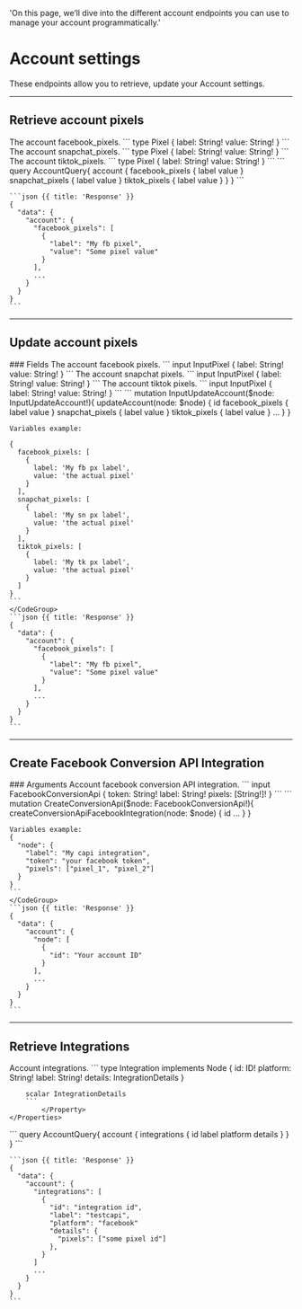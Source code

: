   'On this page, we’ll dive into the different account endpoints you can use to manage your account programmatically.'

# Account settings

These endpoints allow you to retrieve, update your Account settings.

---

## Retrieve account pixels

<Row>
  <Col>
    <Properties>
      <Property name="facebook_pixels" type="[Pixel!]!">
				The account facebook_pixels.
				```
				type Pixel {
					label: String!
					value: String!
				}
				```
			</Property>
			<Property name="snapchat_pixels" type="[Pixel!]!">
				The account snapchat_pixels.
				```
				type Pixel {
					label: String!
					value: String!
				}
				```
			</Property>
			<Property name="tiktok_pixels" type="[Pixel!]!">
				The account tiktok_pixels.
				```
				type Pixel {
					label: String!
					value: String!
				}
				```
			</Property>
    </Properties> 
  </Col>
  <Col sticky>
    <CodeGroup title="Request" tag="POST" label="https://services.lightfunnels.com/api/v2">
    ```
    query AccountQuery{
      account {
        facebook_pixels {
          label
          value
        }
        snapchat_pixels {
          label
          value
        }
        tiktok_pixels {
          label
          value
        }
      }
    }
    ```
    </CodeGroup>

    ```json {{ title: 'Response' }}
    {
      "data": {
        "account": {
          "facebook_pixels": [
            {
              "label": "My fb pixel",
              "value": "Some pixel value"
            }
          ],
          ...
        }
      }
    }
    ```
  </Col>
</Row>

---

## Update account pixels

<Row>
  <Col>
		### Fields
		<Properties> 
			<Property name="facebook_pixels" type="[InputPixel]">
				The account facebook pixels.
        ```
        input InputPixel {
          label: String!
          value: String!
        }
        ```
			</Property>
			<Property name="snapchat_pixels" type="[InputPixel]">
				The account snapchat pixels.
        ```
        input InputPixel {
          label: String!
          value: String!
        }
        ```
			</Property>
			<Property name="tiktok_pixels" type="[InputPixel]">
				The account tiktok pixels.
        ```
        input InputPixel {
          label: String!
          value: String!
        }
        ```
			</Property>
    </Properties>
  </Col>
  <Col sticky>
    <CodeGroup title="Request" tag="POST" label="https://services.lightfunnels.com/api/v2">
    ```
    mutation InputUpdateAccount($node: InputUpdateAccount!){
      updateAccount(node: $node) {
        id
        facebook_pixels {
          label
          value
        }
        snapchat_pixels {
          label
          value
        }
        tiktok_pixels {
          label
          value
        }
        ...
      }
    }

    Variables example:

    {
      facebook_pixels: [
        {
          label: 'My fb px label',
          value: 'the actual pixel'
        }
      ],
      snapchat_pixels: [
        {
          label: 'My sn px label',
          value: 'the actual pixel'
        }
      ],
      tiktok_pixels: [
        {
          label: 'My tk px label',
          value: 'the actual pixel'
        }
      ]
    }
    ```
    </CodeGroup>
    ```json {{ title: 'Response' }}
    {
      "data": {
        "account": {
          "facebook_pixels": [
            {
              "label": "My fb pixel",
              "value": "Some pixel value"
            }
          ],
          ...
        }
      }
    }
    ```
  </Col>
</Row>

---

## Create Facebook Conversion API Integration

<Row>
  <Col>
		### Arguments
		<Properties> 
			<Property name="node" type="FacebookConversionApi!">
				Account facebook conversion API integration.
        ```
        input FacebookConversionApi {
          token: String!
          label: String!
          pixels: [String!]!
        }
        ```
			</Property>
    </Properties>
  </Col>
  <Col sticky>
    <CodeGroup title="Request" tag="POST" label="https://services.lightfunnels.com/api/v2">
    ```
    mutation CreateConversionApi($node: FacebookConversionApi!){
      createConversionApiFacebookIntegration(node: $node) {
        id
        ...
      }
    }

    Variables example:
    {
      "node": {
        "label": "My capi integration",
        "token": "your facebook token",
        "pixels": ["pixel_1", "pixel_2"]
      }
    }
    ```
    </CodeGroup>
    ```json {{ title: 'Response' }}
    {
      "data": {
        "account": {
          "node": [
            {
              "id": "Your account ID"
            }
          ],
          ...
        }
      }
    }
    ```
  </Col>
</Row>

---

## Retrieve Integrations

<Row>
  <Col>
    <Properties>
      <Property name="integrations" type="[Integration!]!">
				Account integrations.
        ```
        type Integration implements Node {
          id: ID!
          platform: String!
          label: String!
          details: IntegrationDetails
        }

        scalar IntegrationDetails
        ```
			</Property>
    </Properties> 
  </Col>
  <Col sticky>
    <CodeGroup title="Request" tag="POST" label="https://services.lightfunnels.com/api/v2">
    ```
    query AccountQuery{
      account {
        integrations {
          id
          label
          platform
          details
        }
      }
    }
    ```
    </CodeGroup>

    ```json {{ title: 'Response' }}
    {
      "data": {
        "account": {
          "integrations": [
            {
              "id": "integration id",
              "label": "testcapi",
              "platform": "facebook"
              "details": {
                "pixels": ["some pixel id"]
              },
            }
          ]
          ...
        }
      }
    }
    ```
  </Col>
</Row>

